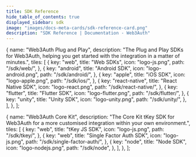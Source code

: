 ```yaml
---
title: SDK Reference
hide_table_of_contents: true
displayed_sidebar: sdk
image: "images/docs-meta-cards/sdk-reference-card.png"
description: "SDK Reference | Documentation - Web3Auth"
---
```



  {
    name: "Web3Auth Plug and Play",
    description: "The Plug and Play SDKs for Web3Auth, helping you get started with the integration in a matter of minutes.",
    tiles: [
      {
        key: "web",
        title: "Web SDKs",
        icon: "logo-js.png",
        path: "/sdk/web/",
      },
      {
        key: "android",
        title: "Android SDK",
        icon: "logo-android.png",
        path: "/sdk/android/",
      },
      {
        key: "apple",
        title: "iOS SDK",
        icon: "logo-apple.png",
        path: "/sdk/ios/",
      },
      {
        key: "react-native",
        title: "React Native SDK",
        icon: "logo-react.png",
        path: "/sdk/react-native/",
      },
      {
        key: "flutter",
        title: "Flutter SDK",
        icon: "logo-flutter.png",
        path: "/sdk/flutter/",
      },
      {
        key: "unity",
        title: "Unity SDK",
        icon: "logo-unity.png",
        path: "/sdk/unity/",
      },
    ],
  },
];

  {
    name: "Web3Auth Core Kit",
    description: "The Core Kit tKey SDK for Web3Auth for a more customised integration within your own environment.",
    tiles: [
      {
        key: "web",
        title: "tKey JS SDK",
        icon: "logo-js.png",
        path: "/sdk/tkey/",
      },
      {
        key: "web",
        title: "Single Factor Auth SDK",
        icon: "logo-js.png",
        path: "/sdk/single-factor-auth/",
      },
      {
        key: "node",
        title: "Node SDK",
        icon: "logo-nodejs.png",
        path: "/sdk/node",
      },
    ],
  },
];

<Tiles tileGroups={PlugAndPlayGroupsData} />
<Tiles tileGroups={CoreKitGroupsData} />

